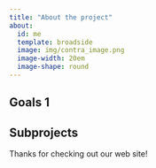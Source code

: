 ```yaml
---
title: "About the project"
about:
  id: me
  template: broadside
  image: img/contra_image.png
  image-width: 20em
  image-shape: round
---
```


:::{#me}

## Goals 1

## Subprojects


:::

Thanks for checking out our web site!

